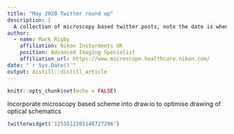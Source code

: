 ```yaml
---
title: "May 2020 Twitter round up"
description: |
  A collection of microscopy based twitter posts, note the date is when I have come across the post not necessarily when they were posted.
author:
  - name: Mark Rigby 
    affiliation: Nikon Insturments UK
    position: Advanced Imaging Specialist
    affiliation_url: https://www.microscope.healthcare.nikon.com/
date: "`r Sys.Date()`"
output: distill::distill_article
---
```


```r
knitr::opts_chunk$set(echo = FALSE)
```


Incorporate microscopy based scheme into draw.io to optimise drawing of optical schematics
```r
twitterwidget('1255512265148727296')
```

